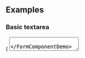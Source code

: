 
<PageTitle src="components/Textarea" title="Textarea" />
<Subtitle />
<Description />
<Primary />
<ArgsTable story={PRIMARY_STORY} />
<Stories />

## Examples

### Basic textarea

<Canvas>
  <ThemeWrapper>
    <Looper
      list={variants}
      render={variant => (
        <Rhythm grouped py={3}>
          <FormComponentDemo initialValue="Hello world" property="value" type="textarea">
            <Textarea variant={variant} />
          </FormComponentDemo>
        </Rhythm>
      )}
    />
  </ThemeWrapper>
</Canvas>

### Textarea with rows and cols

<Canvas>
  <ThemeWrapper>
    <Looper
      list={variants}
      render={variant => (
        <Rhythm grouped py={3}>
          <FormComponentDemo initialValue="Hello world" property="value" type="textarea">
            <Textarea cols={12} rows={2} variant={variant} />
          </FormComponentDemo>
        </Rhythm>
      )}
    />
  </ThemeWrapper>
</Canvas>

### Textarea with max length

<Canvas>
  <ThemeWrapper>
    <Looper
      list={variants}
      render={variant => (
        <Rhythm grouped py={3}>
          <FormComponentDemo initialValue="Hello world" property="value" type="textarea">
            <Textarea maxLength={12} variant={variant} />
          </FormComponentDemo>
        </Rhythm>
      )}
    />
  </ThemeWrapper>
</Canvas>

### Labeled textarea

<Canvas>
  <ThemeWrapper>
    <Looper
      list={variants}
      render={variant => (
        <Rhythm grouped py={3}>
          <FormComponentDemo initialValue="Hello world" property="value" type="textarea">
            <Textarea label="Super fantastic label" variant={variant} />
          </FormComponentDemo>
        </Rhythm>
      )}
    />
  </ThemeWrapper>
</Canvas>

### Transitional labeled textarea

<Canvas>
  <ThemeWrapper>
    <Looper
      list={variants}
      render={variant => (
        <Rhythm grouped py={3}>
          <FormComponentDemo property="value" type="textarea">
            <Textarea transitional label="Super fantastic label" variant={variant} />
          </FormComponentDemo>
        </Rhythm>
      )}
    />
  </ThemeWrapper>
</Canvas>

### Labeled textarea with placeholder

<Canvas>
  <ThemeWrapper>
    <Looper
      list={variants}
      render={variant => (
        <Rhythm grouped py={3}>
          <FormComponentDemo property="value" type="textarea">
            <Textarea label="Super fantastic label" placeholder="Hello world" variant={variant} />
          </FormComponentDemo>
        </Rhythm>
      )}
    />
  </ThemeWrapper>
</Canvas>

### Read only textarea

<Canvas>
  <ThemeWrapper>
    <Looper
      list={variants}
      render={variant => (
        <Rhythm grouped py={3}>
          <FormComponentDemo initialValue="Hello world" property="value" type="textarea">
            <Textarea readOnly label="Super fantastic label" variant={variant} />
          </FormComponentDemo>
        </Rhythm>
      )}
    />
  </ThemeWrapper>
</Canvas>

### Disabled textarea

<Canvas>
  <ThemeWrapper>
    <Looper
      list={variants}
      render={variant => (
        <Rhythm grouped py={3}>
          <FormComponentDemo initialValue="Hello world" property="value" type="textarea">
            <Textarea disabled label="Super fantastic label" variant={variant} />
          </FormComponentDemo>
        </Rhythm>
      )}
    />
  </ThemeWrapper>
</Canvas>

### Danger textarea

<Canvas>
  <ThemeWrapper>
    <Looper
      list={variants}
      render={variant => (
        <Rhythm grouped py={3}>
          <FormComponentDemo initialValue="Hello world" property="value" type="textarea">
            <Textarea transitional label="Super fantastic label" validity="danger" variant={variant} />
          </FormComponentDemo>
        </Rhythm>
      )}
    />
  </ThemeWrapper>
</Canvas>

### Warning textarea

<Canvas>
  <ThemeWrapper>
    <Looper
      list={variants}
      render={variant => (
        <Rhythm grouped py={3}>
          <FormComponentDemo initialValue="Hello world" property="value" type="textarea">
            <Textarea transitional label="Super fantastic label" validity="warning" variant={variant} />
          </FormComponentDemo>
        </Rhythm>
      )}
    />
  </ThemeWrapper>
</Canvas>

### Success textarea

<Canvas>
  <ThemeWrapper>
    <Looper
      list={variants}
      render={variant => (
        <Rhythm grouped py={3}>
          <FormComponentDemo initialValue="Hello world" property="value" type="textarea">
            <Textarea transitional label="Super fantastic label" validity="success" variant={variant} />
          </FormComponentDemo>
        </Rhythm>
      )}
    />
  </ThemeWrapper>
</Canvas>

### Contrast textarea

<Canvas contrast>
  <ThemeWrapper>
    <Looper
      list={variants}
      render={variant => (
        <Rhythm grouped py={3}>
          <FormComponentDemo initialValue="Hello world" property="value" type="textarea">
            <Textarea contrast transitional label="Super fantastic label" variant={variant} />
          </FormComponentDemo>
        </Rhythm>
      )}
    />
  </ThemeWrapper>
</Canvas>

## Notifications

<Canvas>
  <ThemeWrapper>
    <Looper
      list={variants}
      render={variant => (
        <Looper
          list={['success', 'danger', 'warning', 'primary', 'neutral']}
          render={level => (
            <Rhythm grouped py={3}>
              <FormComponentDemo initialValue="Hello world" property="value" type="textarea">
                <NotifiedTextarea
                  level={level}
                  notification={`This is an example ${level} notification.`}
                  variant={variant}
                />
              </FormComponentDemo>
            </Rhythm>
          )}
        />
      )}
    />
  </ThemeWrapper>
</Canvas>
